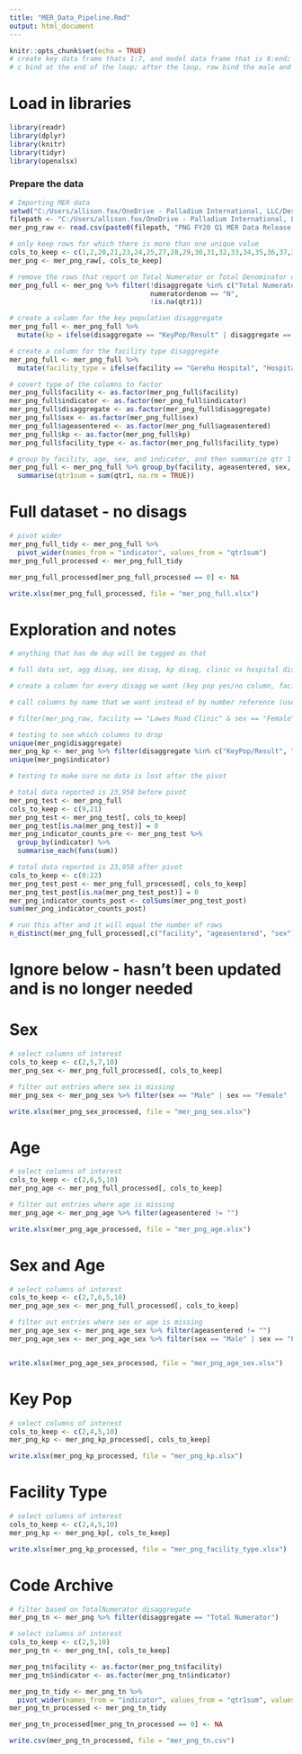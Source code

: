 ---
title: "MER_Data_Pipeline.Rmd"
output: html_document
---

```{r setup, include=FALSE}
knitr::opts_chunk$set(echo = TRUE)
# create key data frame thats 1:7, and model data frame that is 8:end; split based on the variable of interest
# c bind at the end of the loop; after the loop, row bind the male and female tables together
```


# Load in libraries
```{r}
library(readr)
library(dplyr)
library(knitr)
library(tidyr)
library(openxlsx)
```


### Prepare the data ###
```{r}
# Importing MER data
setwd("C:/Users/allison.fox/OneDrive - Palladium International, LLC/Desktop/Technical Work/Anomaly Detection")
filepath <- "C:/Users/allison.fox/OneDrive - Palladium International, LLC/Desktop/Technical Work/Anomaly Detection/"
mer_png_raw <- read.csv(paste0(filepath, "PNG FY20 Q1 MER Data Release for Data.FI_4.13.2021.csv"), stringsAsFactors = FALSE)

```


```{r}
# only keep rows for which there is more than one unique value
cols_to_keep <- c(1,2,20,21,23,24,25,27,28,29,30,31,32,33,34,35,36,37,38,39,40,49)
mer_png <- mer_png_raw[, cols_to_keep]

# remove the rows that report on Total Numerator or Total Denominator data
mer_png_full <- mer_png %>% filter(!disaggregate %in% c("Total Numerator", "Total Denominator"),
                                   numeratordenom == "N",
                                   !is.na(qtr1))

# create a column for the key population disaggregate
mer_png_full <- mer_png_full %>% 
  mutate(kp = ifelse(disaggregate == "KeyPop/Result" | disaggregate == "KeyPop/HIVStatus", "Yes", "No"))

# create a column for the facility type disaggregate
mer_png_full <- mer_png_full %>% 
  mutate(facility_type = ifelse(facility == "Gerehu Hospital", "Hospital", "Clinic"))

# covert type of the columns to factor
mer_png_full$facility <- as.factor(mer_png_full$facility)
mer_png_full$indicator <- as.factor(mer_png_full$indicator)
mer_png_full$disaggregate <- as.factor(mer_png_full$disaggregate)
mer_png_full$sex <- as.factor(mer_png_full$sex)
mer_png_full$ageasentered <- as.factor(mer_png_full$ageasentered)
mer_png_full$kp <- as.factor(mer_png_full$kp)
mer_png_full$facility_type <- as.factor(mer_png_full$facility_type)

# group by facility, age, sex, and indicator, and then summarize qtr 1 (before pivot)
mer_png_full <- mer_png_full %>% group_by(facility, ageasentered, sex, indicator, kp, facility_type) %>% 
  summarise(qtr1sum = sum(qtr1, na.rm = TRUE)) 

```


# Full dataset - no disags
```{r}
# pivot wider
mer_png_full_tidy <- mer_png_full %>%
  pivot_wider(names_from = "indicator", values_from = "qtr1sum")
mer_png_full_processed <- mer_png_full_tidy

mer_png_full_processed[mer_png_full_processed == 0] <- NA

write.xlsx(mer_png_full_processed, file = "mer_png_full.xlsx")

```

# Exploration and notes
```{r}

# anything that has de dup will be tagged as that 

# full data set, agg disag, sex disag, kp disag, clinic vs hospital disagg

# create a column for every disagg we want (key pop yes/no column, facility type clinic/hospital column) (if we do a different age disagg then the bands they have, we'd do it this way)

# call columns by name that we want instead of by number reference (use is.numeric() to reference which columns in the data set have numbers vs names)

# filter(mer_png_raw, facility == "Lawes Road Clinic" & sex == "Female" & ageasentered == "15+" & indicator == "TX_PVLS"))

# testing to see which columns to drop
unique(mer_png$disaggregate)
mer_png_kp <- mer_png %>% filter(disaggregate %in% c("KeyPop/Result", "KeyPop/HIVStatus"))
unique(mer_png$indicator)

# testing to make sure no data is lost after the pivot

# total data reported is 23,958 before pivot
mer_png_test <- mer_png_full
cols_to_keep <- c(9,21)
mer_png_test <- mer_png_test[, cols_to_keep]
mer_png_test[is.na(mer_png_test)] = 0
mer_png_indicator_counts_pre <- mer_png_test %>%
  group_by(indicator) %>%
  summarise_each(funs(sum))

# total data reported is 23,958 after pivot
cols_to_keep <- c(8:22)
mer_png_test_post <- mer_png_full_processed[, cols_to_keep]
mer_png_test_post[is.na(mer_png_test_post)] = 0
mer_png_indicator_counts_post <- colSums(mer_png_test_post)
sum(mer_png_indicator_counts_post)

# run this after and it will equal the number of rows
n_distinct(mer_png_full_processed[,c("facility", "ageasentered", "sex")])

```

# Ignore below - hasn't been updated and is no longer needed



# Sex

```{r}
# select columns of interest
cols_to_keep <- c(2,5,7,10)
mer_png_sex <- mer_png_full_processed[, cols_to_keep]

# filter out entries where sex is missing
mer_png_sex <- mer_png_sex %>% filter(sex == "Male" | sex == "Female" | sex == "Unknown Sex")

write.xlsx(mer_png_sex_processed, file = "mer_png_sex.xlsx")

```


# Age

```{r}
# select columns of interest
cols_to_keep <- c(2,6,5,10)
mer_png_age <- mer_png_full_processed[, cols_to_keep]

# filter out entries where age is missing
mer_png_age <- mer_png_age %>% filter(ageasentered != "")

write.xlsx(mer_png_age_processed, file = "mer_png_age.xlsx")

```


# Sex and Age

```{r}
# select columns of interest
cols_to_keep <- c(2,7,6,5,10)
mer_png_age_sex <- mer_png_full_processed[, cols_to_keep]

# filter out entries where sex or age is missing
mer_png_age_sex <- mer_png_age_sex %>% filter(ageasentered != "")
mer_png_age_sex <- mer_png_age_sex %>% filter(sex == "Male" | sex == "Female" | sex == "Unknown Sex")


write.xlsx(mer_png_age_sex_processed, file = "mer_png_age_sex.xlsx")
```


# Key Pop

```{r}
# select columns of interest
cols_to_keep <- c(2,4,5,10)
mer_png_kp <- mer_png_kp_processed[, cols_to_keep]

write.xlsx(mer_png_kp_processed, file = "mer_png_kp.xlsx")
```



# Facility Type

```{r}
# select columns of interest
cols_to_keep <- c(2,4,5,10)
mer_png_kp <- mer_png_kp[, cols_to_keep]

write.xlsx(mer_png_kp_processed, file = "mer_png_facility_type.xlsx")
```


# Code Archive 

```{r}
# filter based on TotalNumerator disaggregate
mer_png_tn <- mer_png %>% filter(disaggregate == "Total Numerator")

# select columns of interest
cols_to_keep <- c(2,5,10)
mer_png_tn <- mer_png_tn[, cols_to_keep]

mer_png_tn$facility <- as.factor(mer_png_tn$facility)
mer_png_tn$indicator <- as.factor(mer_png_tn$indicator)

mer_png_tn_tidy <- mer_png_tn %>%
  pivot_wider(names_from = "indicator", values_from = "qtr1sum", values_fn = sum)
mer_png_tn_processed <- mer_png_tn_tidy

mer_png_tn_processed[mer_png_tn_processed == 0] <- NA

write.csv(mer_png_tn_processed, file = "mer_png_tn.csv")
```

